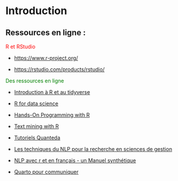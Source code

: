 # Introduction


## Ressources en ligne :

[R et RStudio]{style="color:red"}

-   <https://www.r-project.org/>

-   <https://rstudio.com/products/rstudio/>

[Des ressources en ligne]{style="color:green"}

-   [Introduction à R et au tidyverse](https://juba.github.io/tidyverse/index.html)

-   [R for data science](https://r4ds.had.co.nz/)

-   [Hands-On Programming with R](https://rstudio-education.github.io/hopr/)

-   [Text mining with R](https://www.tidytextmining.com/index.html)

-   [Tutoriels Quanteda](https://tutorials.quanteda.io/introduction/)

-   [Les techniques du NLP pour la recherche en sciences de gestion](https://www.researchgate.net/publication/337744581_NLP_text_mining_V40_-_une_introduction_-_cours_programme_doctoral)

-   [NLP avec r et en français - un Manuel synthétique](https://benaventc.github.io/NLPBook/)

-   [Quarto pour communiquer](https://quarto.org/)